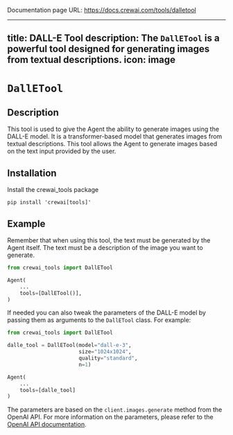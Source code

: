 Documentation page URL: https://docs.crewai.com/tools/dalletool

---
title: DALL-E Tool
description: The `DallETool` is a powerful tool designed for generating images from textual descriptions.
icon: image
---

# `DallETool`

## Description

This tool is used to give the Agent the ability to generate images using the DALL-E model. It is a transformer-based model that generates images from textual descriptions. 
This tool allows the Agent to generate images based on the text input provided by the user.

## Installation

Install the crewai_tools package
```shell
pip install 'crewai[tools]'
```

## Example

Remember that when using this tool, the text must be generated by the Agent itself. The text must be a description of the image you want to generate.

```python Code
from crewai_tools import DallETool

Agent(
    ...
    tools=[DallETool()],
)
```

If needed you can also tweak the parameters of the DALL-E model by passing them as arguments to the `DallETool` class. For example:

```python Code
from crewai_tools import DallETool

dalle_tool = DallETool(model="dall-e-3",
                       size="1024x1024",
                       quality="standard",
                       n=1)

Agent(
    ...
    tools=[dalle_tool]
)
```

The parameters are based on the `client.images.generate` method from the OpenAI API. For more information on the parameters, 
please refer to the [OpenAI API documentation](https://platform.openai.com/docs/guides/images/introduction?lang=python).